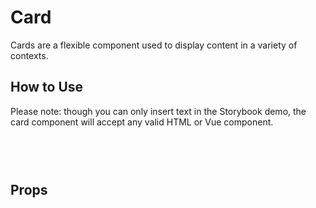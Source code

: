 
# Card

Cards are a flexible component used to display content in a variety of contexts.

<Canvas of={Primary} />

## How to Use

Please note: though you can only insert text in the Storybook demo, the card component will accept any valid HTML or Vue component.

```html
<card>
  <p>I am a card.</p>
</card>
```

## Props

<ArgTypes story={PRIMARY_STORY} />
